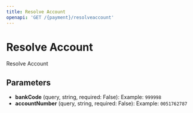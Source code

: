 ```yaml
---
title: Resolve Account
openapi: 'GET /{payment}/resolveaccount'
---
```


# Resolve Account

Resolve Account

## Parameters

- **bankCode** (query, string, required: False): Example: `999998`
- **accountNumber** (query, string, required: False): Example: `0051762787`
